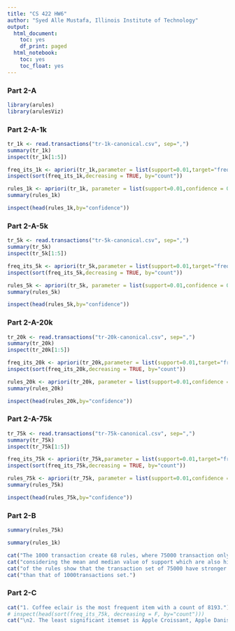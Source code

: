 ```yaml
---
title: "CS 422 HW6"
author: "Syed Alle Mustafa, Illinois Institute of Technology"
output:
  html_document:
    toc: yes
    df_print: paged
  html_notebook:
    toc: yes
    toc_float: yes
---
```


### Part 2-A

```r
library(arules)
library(arulesViz)
```
### Part 2-A-1k
```r
tr_1k <- read.transactions("tr-1k-canonical.csv", sep=",")
summary(tr_1k)
inspect(tr_1k[1:5])
```
```r
freq_its_1k <- apriori(tr_1k,parameter = list(support=0.01,target="frequent itemsets")) 
inspect(sort(freq_its_1k,decreasing = TRUE, by="count"))
```
```r
rules_1k <- apriori(tr_1k, parameter = list(support=0.01,confidence = 0.90))
summary(rules_1k)
```
```r
inspect(head(rules_1k,by="confidence"))
```

### Part 2-A-5k
```r
tr_5k <- read.transactions("tr-5k-canonical.csv", sep=",")
summary(tr_5k)
inspect(tr_5k[1:5])
```
```r
freq_its_5k <- apriori(tr_5k,parameter = list(support=0.01,target="frequent itemsets")) 
inspect(sort(freq_its_5k,decreasing = TRUE, by="count"))
```
```r
rules_5k <- apriori(tr_5k, parameter = list(support=0.01,confidence = 0.90))
summary(rules_5k)
```
```r
inspect(head(rules_5k,by="confidence"))
```
### Part 2-A-20k
```r
tr_20k <- read.transactions("tr-20k-canonical.csv", sep=",")
summary(tr_20k)
inspect(tr_20k[1:5])
```
```r
freq_its_20k <- apriori(tr_20k,parameter = list(support=0.01,target="frequent itemsets")) 
inspect(sort(freq_its_20k,decreasing = TRUE, by="count"))
```
```r
rules_20k <- apriori(tr_20k, parameter = list(support=0.01,confidence = 0.90))
summary(rules_20k)
```
```r
inspect(head(rules_20k,by="confidence"))
```
### Part 2-A-75k
```r
tr_75k <- read.transactions("tr-75k-canonical.csv", sep=",")
summary(tr_75k)
inspect(tr_75k[1:5])
```
```r
freq_its_75k <- apriori(tr_75k,parameter = list(support=0.01,target="frequent itemsets")) 
inspect(sort(freq_its_75k,decreasing = TRUE, by="count"))
```
```r
rules_75k <- apriori(tr_75k, parameter = list(support=0.01,confidence = 0.90))
summary(rules_75k)
```
```r
inspect(head(rules_75k,by="confidence"))
```
### Part 2-B
```r
summary(rules_75k)
```

```r
summary(rules_1k)
```

```r
cat("The 1000 transaction create 68 rules, where 75000 transaction only create 73 rules, ")
cat("considering the mean and median value of support which are also high, and the count  ")
cat("of the rules show that the transaction set of 75000 have stronger and frequent association ")
cat("than that of 1000transactions set.")
```


### Part 2-C
```r
cat("1. Coffee eclair is the most frequent item with a count of 8193.")
# inspect(head(sort(freq_its_75k, decreasing = F, by="count")))
cat("\n2. The least significant itemset is Apple Croissant, Apple Danish, Apple Tart, Cherry Soda")
```